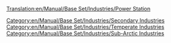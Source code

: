 [[Translation:en/Manual/Base Set/Industries/Power Station]]

{{en/Manual/Base Set/Industries/Industries|image=en/Manual/Base Set/Industries/Powerstation.png
|name=Power Station
|climates=[[en/Manual/Climates]], [[en/Manual/Climates]]
|accepts=[[en/Manual/Base Set/Cargos/Coal]]
|produces=Nothing
|notes=Not present in [[en/Manual/Climates]]
}}

{{en/Manual/Base Set/Industries/Navbox Industries}}

[[Category:en/Manual/Base Set/Industries/Secondary Industries]]
[[Category:en/Manual/Base Set/Industries/Temperate Industries]]
[[Category:en/Manual/Base Set/Industries/Sub-Arctic Industries]]